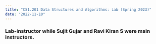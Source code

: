 ```yaml
---
title: "CS1.201 Data Structures and Algorithms: Lab (Spring 2023)"
date: "2022-11-10"
---
```


### Lab-instructor while Sujit Gujar and Ravi Kiran S were main instructors.


